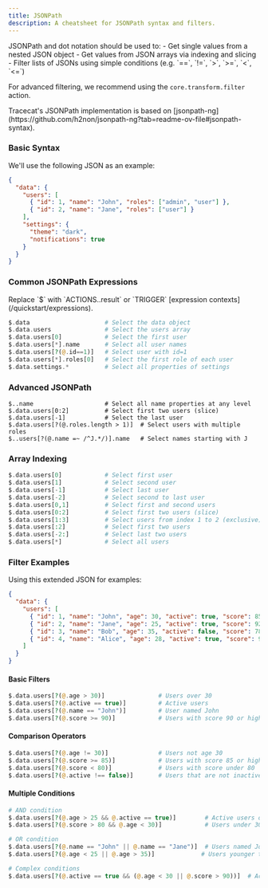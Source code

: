 ```yaml
---
title: JSONPath
description: A cheatsheet for JSONPath syntax and filters.
---
```


<Note>
  JSONPath and dot notation should be used to:
  - Get single values from a nested JSON object
  - Get values from JSON arrays via indexing and slicing
  - Filter lists of JSONs using simple conditions (e.g. `==`, `!=`, `>`, `>=`, `<`, `<=`)

  For advanced filtering, we recommend using the `core.transform.filter` action.
</Note>

<Info>
  Tracecat's JSONPath implementation is based on [jsonpath-ng](https://github.com/h2non/jsonpath-ng?tab=readme-ov-file#jsonpath-syntax).
</Info>

### Basic Syntax

We'll use the following JSON as an example:

```json
{
  "data": {
    "users": [
      { "id": 1, "name": "John", "roles": ["admin", "user"] },
      { "id": 2, "name": "Jane", "roles": ["user"] }
    ],
    "settings": {
      "theme": "dark",
      "notifications": true
    }
  }
}
```

### Common JSONPath Expressions

<Note>
  Replace `$` with `ACTIONS.<action_name>.result` or `TRIGGER` [expression contexts](/quickstart/expressions).
</Note>

```php
$.data                     # Select the data object
$.data.users               # Select the users array
$.data.users[0]            # Select the first user
$.data.users[*].name       # Select all user names
$.data.users[?(@.id==1)]   # Select user with id=1
$.data.users[*].roles[0]   # Select the first role of each user
$.data.settings.*          # Select all properties of settings
```

### Advanced JSONPath

```
$..name                    # Select all name properties at any level
$.data.users[0:2]          # Select first two users (slice)
$.data.users[-1]           # Select the last user
$.data.users[?(@.roles.length > 1)]  # Select users with multiple roles
$..users[?(@.name =~ /^J.*/)].name   # Select names starting with J
```

### Array Indexing

```php
$.data.users[0]            # Select first user
$.data.users[1]            # Select second user
$.data.users[-1]           # Select last user
$.data.users[-2]           # Select second to last user
$.data.users[0,1]          # Select first and second users
$.data.users[0:2]          # Select first two users (slice)
$.data.users[1:3]          # Select users from index 1 to 2 (exclusive)
$.data.users[:2]           # Select first two users
$.data.users[-2:]          # Select last two users
$.data.users[*]            # Select all users
```

### Filter Examples

Using this extended JSON for examples:
```json
{
  "data": {
    "users": [
      { "id": 1, "name": "John", "age": 30, "active": true, "score": 85 },
      { "id": 2, "name": "Jane", "age": 25, "active": true, "score": 92 },
      { "id": 3, "name": "Bob", "age": 35, "active": false, "score": 78 },
      { "id": 4, "name": "Alice", "age": 28, "active": true, "score": 95 }
    ]
  }
}
```

#### Basic Filters
```php
$.data.users[?(@.age > 30)]               # Users over 30
$.data.users[?(@.active == true)]         # Active users
$.data.users[?(@.name == "John")]         # User named John
$.data.users[?(@.score >= 90)]            # Users with score 90 or higher
```

#### Comparison Operators
```php
$.data.users[?(@.age != 30)]              # Users not age 30
$.data.users[?(@.score >= 85)]            # Users with score 85 or higher
$.data.users[?(@.score < 80)]             # Users with score under 80
$.data.users[?(@.active !== false)]       # Users that are not inactive
```

#### Multiple Conditions
```php
# AND condition
$.data.users[?(@.age > 25 && @.active == true)]        # Active users over 25
$.data.users[?(@.score > 80 && @.age < 30)]            # Users under 30 with score over 80

# OR condition
$.data.users[?(@.name == "John" || @.name == "Jane")]  # Users named John or Jane
$.data.users[?(@.age < 25 || @.age > 35)]             # Users younger than 25 or older than 35

# Complex conditions
$.data.users[?(@.active == true && (@.age < 30 || @.score > 90))]  # Active users either under 30 or with score over 90
```
